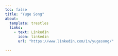 ```yaml
---
toc: false
title: "Yuge Song"
about: 
  template: trestles
  links:
    - text: LinkedIn
      icon: linkedin
      url: "https://www.linkedin.com/in/yugesong/"
      
---
```

